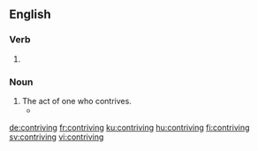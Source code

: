 ==English==

===Verb===
{{head|en|present participle}}

# {{present participle of|contrive|lang=en|nocat=1}}

===Noun===
{{en-noun}}

# The act of one who contrives.
#* {{quote-text|year=2007|author=Steve Talbott|title=Devices of the Soul|page=192|passage=Do we really want all those strivings and '''contrivings'''—all those thoughts and assumptions someone has cleverly etched into the hardware and software we are using—to remain invisible?}}

[[de:contriving]]
[[fr:contriving]]
[[ku:contriving]]
[[hu:contriving]]
[[fi:contriving]]
[[sv:contriving]]
[[vi:contriving]]